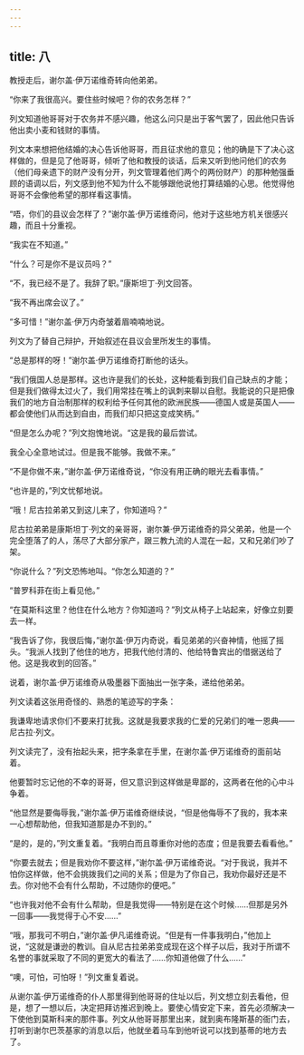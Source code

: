 ```yaml
---
---
---
```

title: 八
---



教授走后，谢尔盖·伊万诺维奇转向他弟弟。

“你来了我很高兴。要住些时候吧？你的农务怎样？”

列文知道他哥哥对于农务并不感兴趣，他这么问只是出于客气罢了，因此他只告诉他出卖小麦和钱财的事情。

列文本来想把他结婚的决心告诉他哥哥，而且征求他的意见；他的确是下了决心这样做的，但是见了他哥哥，倾听了他和教授的谈话，后来又听到他问他们的农务（他们母亲遗下的财产没有分开，列文管理着他们两个的两份财产）的那种勉强垂顾的语调以后，列文感到他不知为什么不能够跟他说他打算结婚的心思。他觉得他哥哥不会像他希望的那样看这事情。

“唔，你们的县议会怎样了？”谢尔盖·伊万诺维奇问，他对于这些地方机关很感兴趣，而且十分重视。

“我实在不知道。”

“什么？可是你不是议员吗？”

“不，我已经不是了。我辞了职。”康斯坦丁·列文回答。

“我不再出席会议了。”

“多可惜！”谢尔盖·伊万内奇皱着眉喃喃地说。

列文为了替自己辩护，开始叙述在县议会里所发生的事情。

“总是那样的呀！”谢尔盖·伊万诺维奇打断他的话头。

“我们俄国人总是那样。这也许是我们的长处，这种能看到我们自己缺点的才能；但是我们做得太过火了，我们用常挂在嘴上的讽刺来聊以自慰。我能说的只是把像我们的地方自治制那样的权利给予任何其他的欧洲民族——德国人或是英国人——都会使他们从而达到自由，而我们却只把这变成笑柄。”

“但是怎么办呢？”列文抱愧地说。“这是我的最后尝试。

我全心全意地试过。但是我不能够。我做不来。”

“不是你做不来，”谢尔盖·伊万诺维奇说，“你没有用正确的眼光去看事情。”

“也许是的，”列文忧郁地说。

“哦！尼古拉弟弟又到这儿来了，你知道吗？”

尼古拉弟弟是康斯坦丁·列文的亲哥哥，谢尔兼·伊万诺维奇的异父弟弟，他是一个完全堕落了的人，荡尽了大部分家产，跟三教九流的人混在一起，又和兄弟们吵了架。

“你说什么？”列文恐怖地叫。“你怎么知道的？”

“普罗科菲在街上看见他。”

“在莫斯科这里？他住在什么地方？你知道吗？”列文从椅子上站起来，好像立刻要去一样。

“我告诉了你，我很后悔，”谢尔盖·伊万内奇说，看见弟弟的兴奋神情，他摇了摇头。“我派人找到了他住的地方，把我代他付清的、他给特鲁宾出的借据送给了他。这是我收到的回答。”

说着，谢尔盖·伊万诺维奇从吸墨器下面抽出一张字条，递给他弟弟。

列文读着这张用奇怪的、熟悉的笔迹写的字条：

我谦卑地请求你们不要来打扰我。这就是我要求我的仁爱的兄弟们的唯一恩典——尼古拉·列文。

列文读完了，没有抬起头来，把字条拿在手里，在谢尔盖·伊万诺维奇的面前站着。

他要暂时忘记他的不幸的哥哥，但又意识到这样做是卑鄙的，这两者在他的心中斗争着。

“他显然是要侮辱我，”谢尔盖·伊万诺维奇继续说，“但是他侮辱不了我的，我本来一心想帮助他，但我知道那是办不到的。”

“是的，是的，”列文重复着。“我明白而且尊重你对他的态度；但是我要去看看他。”

“你要去就去；但是我劝你不要这样，”谢尔盖·伊万诺维奇说。“对于我说，我并不怕你这样做，他不会挑拨我们之间的关系；但是为了你自己，我劝你最好还是不去。你对他不会有什么帮助，不过随你的便吧。”

“也许我对他不会有什么帮助，但是我觉得——特别是在这个时候……但那是另外一回事——我觉得于心不安……”

“哦，那我可不明白，”谢尔盖·伊凡诺维奇说。“但是有一件事我明白，”他加上说，“这就是谦逊的教训。自从尼古拉弟弟变成现在这个样子以后，我对于所谓不名誉的事就采取了不同的更宽大的看法了……你知道他做了什么……”

“噢，可怕，可怕呀！”列文重复着说。

从谢尔盖·伊万诺维奇的仆人那里得到他哥哥的住址以后，列文想立刻去看他，但是，想了一想以后，决定把拜访推迟到晚上。要使心情安定下来，首先必须解决一下使他到莫斯科来的那件事。列文从他哥哥那里出来，就到奥布隆斯基的衙门去，打听到谢尔巴茨基家的消息以后，他就坐着马车到他听说可以找到基蒂的地方去了。